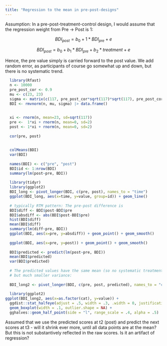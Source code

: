 ---
title: "Regression to the mean in pre-post-designs"
---



Assumption: In a pre-post-treatment-control design, I would assume that the regression weight from Pre -> Post is 1: 

$$BDI_{post} = b_0 + 1*BDI_{pre} + e$$

$$BDI_{post} = b_0 + b_1*BDI_{pre} + b_2*treatment + e$$

Hence, the pre value simply is carried forward to the post value. 
We add random error, as participants of course go somewhat up and down, but there is no systematic trend.

```{r}
  library(Rfast)
  n <- 10000
  pre_post_cor <- 0.9
  mu <- c(23, 23)
  sigma <- matrix(c(117, pre_post_cor*sqrt(117)*sqrt(117), pre_post_cor*sqrt(117)*sqrt(117), 117), nrow=2, byrow=TRUE)
  BDI <- rmvnorm(n, mu, sigma) |> data.frame()
  
  
  xi <- rnorm(n, mean=23, sd=sqrt(117))
  pre <-  1*xi + rnorm(n, mean=0, sd=2)
  post <- 1*xi + rnorm(n, mean=0, sd=2)
  
  cor(pre, post)
  
  
  colMeans(BDI)
  var(BDI)
  
  names(BDI) <- c("pre", "post")
  BDI$id <- 1:nrow(BDI)
  summary(lm(post~pre, BDI))
  
  library(tidyr)
  library(ggplot2)
  BDI_long <- pivot_longer(BDI, c(pre, post), names_to = "time")
  ggplot(BDI_long, aes(x=time, y=value, group=id)) + geom_line()
  
  # typically RTM pattern: The pre-post difference is
  BDI$diff <- BDI$post-BDI$pre
  BDI$absdiff <- abs(BDI$post-BDI$pre)
  hist(BDI$diff)
  mean(BDI$diff)
  summary(lm(diff~pre, BDI))
  ggplot(BDI, aes(x=pre, y=absdiff)) + geom_point() + geom_smooth()
  
  ggplot(BDI, aes(x=pre, y=post)) + geom_point() + geom_smooth()
  
  BDI$predicted <- predict(lm(post~pre, BDI))
  mean(BDI$predicted)
  var(BDI$predicted)
  
  # The predicted values have the same mean (so no systematic treatment effect, as expected)
  # but much smaller variance:
  
  BDI_long2 <- pivot_longer(BDI, c(pre, post, predicted), names_to = "cat")
  
  library(ggplot2)
ggplot(BDI_long2, aes(x=as.factor(cat), y=value)) + 
  ggdist::stat_halfeye(adjust = .5, width = .3, .width = 0, justification = -.3, point_colour = NA) + 
  geom_boxplot(width = .1, outlier.shape = NA) +
  gghalves::geom_half_point(side = "l", range_scale = .4, alpha = .5)
```

Assumed that we use the predicted scores at t2 (post) and predict the next scores at t3 - will it shrink ever more, until all data points are at the mean?
But this is not substantively reflected in the raw scores. Is it an artifact of regression?
